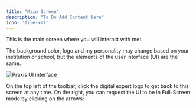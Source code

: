 ```yaml
---
title: "Main Screen"
description: "To Do Add Content Here"
icon: 'file-xml'
---
```


This is the main screen where you will interact with me:


<Note>The background color, logo and my personality may change based on your institution or school, but the elements of the user interface (UI) are the same.</Note>



![Praxis UI interface](/images/guides/interface/praxis-ui.webp)




<AccordionGroup>
<Accordion title="Profile" icon="circle-1">
On the top left of the toolbar, click the digital expert logo to get back to this screen at any time. On the right, you can request the UI to be in Full-Screen mode by clicking on the arrows:
</Accordion>
<Accordion title="Settings" icon="circle-2"></Accordion>
<Accordion title="Help" icon="circle-3"></Accordion>
<Accordion title="Feedback" icon="circle-4"></Accordion>
<Accordion title="Logout" icon="circle-5"></Accordion>


</AccordionGroup>
